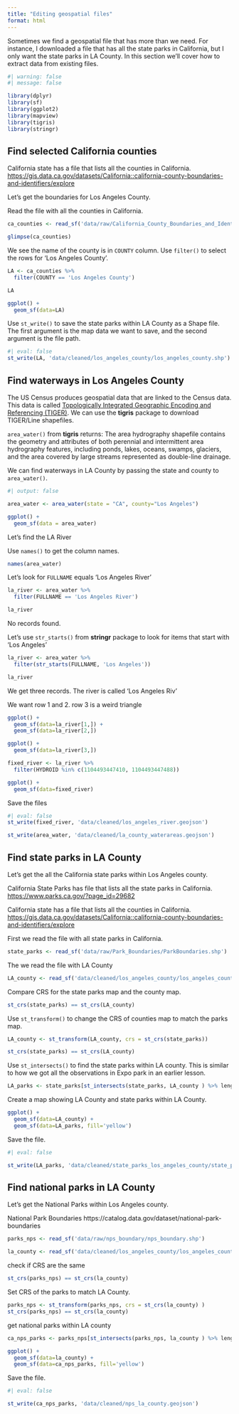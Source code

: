 ```yaml
---
title: "Editing geospatial files"
format: html
---
```


Sometimes we find a geospatial file that has more than we need. For instance, I downloaded a file that has all the state parks in California, but I only want the state parks in LA County. In this section we'll cover how to extract data from existing files.

```r
#| warning: false
#| message: false

library(dplyr)
library(sf)
library(ggplot2)
library(mapview)
library(tigris)
library(stringr)

```

## Find selected California counties

California state has a file that lists all the counties in California. <https://gis.data.ca.gov/datasets/California::california-county-boundaries-and-identifiers/explore>

Let's get the boundaries for Los Angeles County.

Read the file with all the counties in California.

```r
ca_counties <- read_sf('data/raw/California_County_Boundaries_and_Identifiers_Blue_Version_view_2716745428963682036/California_County_Boundaries_and_Identifiers.shp')

```

```r
glimpse(ca_counties)
```

We see the name of the county is in `COUNTY` column. Use `filter()` to select the rows for 'Los Angeles County'.

```r
LA <- ca_counties %>%
  filter(COUNTY == 'Los Angeles County')

LA
```

```r

ggplot() +
  geom_sf(data=LA) 

```

Use `st_write()` to save the state parks within LA County as a Shape file. The first argument is the map data we want to save, and the second argument is the file path.

```r
#| eval: false
st_write(LA, 'data/cleaned/los_angeles_county/los_angeles_county.shp')
```

## Find waterways in Los Angeles County

The US Census produces geospatial data that are linked to the Census data. This data is called [Topologically Integrated Geographic Encoding and Referencing (TIGER)](https://www.census.gov/programs-surveys/geography/guidance/tiger-data-products-guide.html). We can use the **tigris** package to download TIGER/Line shapefiles.

`area_water()` from **tigris** returns: The area hydrography shapefile contains the geometry and attributes of both perennial and intermittent area hydrography features, including ponds, lakes, oceans, swamps, glaciers, and the area covered by large streams represented as double-line drainage.

We can find waterways in LA County by passing the state and county to `area_water()`.

```r
#| output: false

area_water <- area_water(state = "CA", county="Los Angeles") 
```

```r
ggplot() +
  geom_sf(data = area_water)
```

Let's find the LA River

Use `names()` to get the column names.

```r
names(area_water)
```

Let's look for `FULLNAME` equals 'Los Angeles River'

```r
la_river <- area_water %>% 
  filter(FULLNAME == 'Los Angeles River')

la_river
```

No records found.

Let's use `str_starts()` from **stringr** package to look for items that start with 'Los Angeles'

```r
la_river <- area_water %>% 
  filter(str_starts(FULLNAME, 'Los Angeles'))

la_river
```

We get three records. The river is called 'Los Angeles Riv'

We want row 1 and 2. row 3 is a weird triangle

```r
ggplot() +
  geom_sf(data=la_river[1,]) +
  geom_sf(data=la_river[2,]) 

```

```r
ggplot() +
  geom_sf(data=la_river[3,]) 

```

```r
fixed_river <- la_river %>% 
  filter(HYDROID %in% c(1104493447410, 1104493447488))
```

```r
ggplot() +
  geom_sf(data=fixed_river) 
```

Save the files

```r
#| eval: false
st_write(fixed_river, 'data/cleaned/los_angeles_river.geojson')

st_write(area_water, 'data/cleaned/la_county_waterareas.geojson')
```

## Find state parks in LA County

Let's get the all the California state parks within Los Angeles county.

California State Parks has file that lists all the state parks in California. <https://www.parks.ca.gov/?page_id=29682>

California state has a file that lists all the counties in California. <https://gis.data.ca.gov/datasets/California::california-county-boundaries-and-identifiers/explore>

First we read the file with all state parks in California.

```r
state_parks <- read_sf('data/raw/Park_Boundaries/ParkBoundaries.shp')
```

The we read the file with LA County

```r
LA_county <- read_sf('data/cleaned/los_angeles_county/los_angeles_county.shp')


```

Compare CRS for the state parks map and the county map.

```r
st_crs(state_parks) == st_crs(LA_county)

```

Use `st_transform()` to change the CRS of counties map to match the parks map.

```r

LA_county <- st_transform(LA_county, crs = st_crs(state_parks))

st_crs(state_parks) == st_crs(LA_county)
```

Use `st_intersects()` to find the state parks within LA county. This is similar to how we got all the observations in Expo park in an earlier lesson.

```r

LA_parks <- state_parks[st_intersects(state_parks, LA_county ) %>% lengths > 0,]
```

Create a map showing LA County and state parks within LA County.

```r

ggplot() +
  geom_sf(data=LA_county) + 
  geom_sf(data=LA_parks, fill='yellow') 

```

Save the file.

```r
#| eval: false

st_write(LA_parks, 'data/cleaned/state_parks_los_angeles_county/state_parks_los_angeles_county.shp')
```

## Find national parks in LA County

Let's get the National Parks within Los Angeles county.

National Park Boundaries https://catalog.data.gov/dataset/national-park-boundaries

```r
parks_nps <- read_sf('data/raw/nps_boundary/nps_boundary.shp')

la_county <- read_sf('data/cleaned/los_angeles_county/los_angeles_county.shp')


```

check if CRS are the same

```r
st_crs(parks_nps) == st_crs(la_county)
```

Set CRS of the parks to match LA County.

```r
parks_nps <- st_transform(parks_nps, crs = st_crs(la_county) )
st_crs(parks_nps) == st_crs(la_county)
```

get national parks within LA county

```r

ca_nps_parks <- parks_nps[st_intersects(parks_nps, la_county ) %>% lengths > 0,]

ggplot() +
  geom_sf(data=la_county) + 
  geom_sf(data=ca_nps_parks, fill='yellow') 

```

Save the file.

```r
#| eval: false

st_write(ca_nps_parks, 'data/cleaned/nps_la_county.geojson')
```
